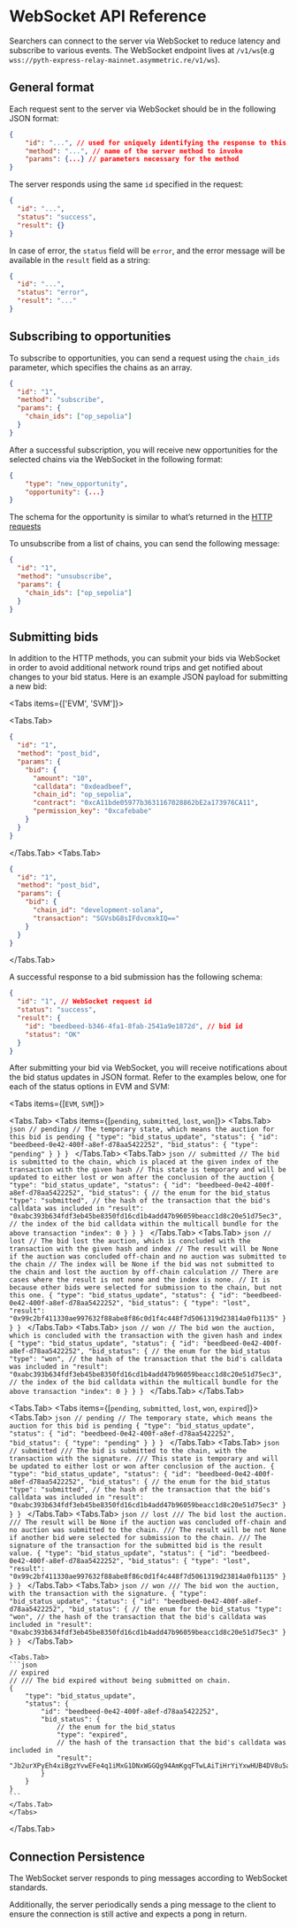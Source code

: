 
# WebSocket API Reference

Searchers can connect to the server via WebSocket to reduce latency and subscribe to various events.
The WebSocket endpoint lives at `/v1/ws`(e.g `wss://pyth-express-relay-mainnet.asymmetric.re/v1/ws`).

## General format

Each request sent to the server via WebSocket should be in the following JSON format:

```json copy
{
	"id": "...", // used for uniquely identifying the response to this request
	"method": "...", // name of the server method to invoke
	"params": {...} // parameters necessary for the method
}
```

The server responds using the same `id` specified in the request:

```json
{
  "id": "...",
  "status": "success",
  "result": {}
}
```

In case of error, the `status` field will be `error`, and the error message will be available in the `result` field as a string:

```json
{
  "id": "...",
  "status": "error",
  "result": "..."
}
```

## Subscribing to opportunities

To subscribe to opportunities, you can send a request using the `chain_ids` parameter, which specifies the chains as an array.

```json
{
  "id": "1",
  "method": "subscribe",
  "params": {
    "chain_ids": ["op_sepolia"]
  }
}
```

After a successful subscription, you will receive new opportunities for the selected chains via the WebSocket in the following format:

```json
{
	"type": "new_opportunity",
	"opportunity": {...}
}
```

The schema for the opportunity is similar to what’s returned in the [HTTP requests](https://pyth-express-relay-mainnet.asymmetric.re/docs#tag/opportunity/operation/get_opportunities)

To unsubscribe from a list of chains, you can send the following message:

```json copy
{
  "id": "1",
  "method": "unsubscribe",
  "params": {
    "chain_ids": ["op_sepolia"]
  }
}
```

## Submitting bids

In addition to the HTTP methods, you can submit your bids via WebSocket in order to avoid additional network round trips and get notified about changes to your bid status.
Here is an example JSON payload for submitting a new bid:

<Tabs items={['EVM', 'SVM']}>

<Tabs.Tab>

```json copy
{
  "id": "1",
  "method": "post_bid",
  "params": {
    "bid": {
      "amount": "10",
      "calldata": "0xdeadbeef",
      "chain_id": "op_sepolia",
      "contract": "0xcA11bde05977b3631167028862bE2a173976CA11",
      "permission_key": "0xcafebabe"
    }
  }
}
```

</Tabs.Tab>
<Tabs.Tab>

```json copy
{
  "id": "1",
  "method": "post_bid",
  "params": {
    "bid": {
      "chain_id": "development-solana",
      "transaction": "SGVsbG8sIFdvcmxkIQ=="
    }
  }
}
```

</Tabs.Tab>
</Tabs>


A successful response to a bid submission has the following schema:

```json
{
  "id": "1", // WebSocket request id
  "status": "success",
  "result": {
    "id": "beedbeed-b346-4fa1-8fab-2541a9e1872d", // bid id
    "status": "OK"
  }
}
```

After submitting your bid via WebSocket, you will receive notifications about the bid status updates in JSON format.
Refer to the examples below, one for each of the status options in EVM and SVM:

<Tabs items={[`EVM`, `SVM`]}>

<Tabs.Tab>
	<Tabs items={[`pending`, `submitted`, `lost`, `won`]}>
	<Tabs.Tab>
	```json
	// pending
	// The temporary state, which means the auction for this bid is pending
	{
		"type": "bid_status_update",
		"status": {
			"id": "beedbeed-0e42-400f-a8ef-d78aa5422252",
			"bid_status": {
				"type": "pending"
			}
		}
	}
	```
	</Tabs.Tab>
	<Tabs.Tab>
	```json
	// submitted
	// The bid is submitted to the chain, which is placed at the given index of the transaction with the given hash
	// This state is temporary and will be updated to either lost or won after the conclusion of the auction
	{
		"type": "bid_status_update",
		"status": {
			"id": "beedbeed-0e42-400f-a8ef-d78aa5422252",
			"bid_status": {
				// the enum for the bid_status
				"type": "submitted",
				// the hash of the transaction that the bid's calldata was included in
				"result": "0xabc393b634fdf3eb45be8350fd16cd1b4add47b96059beacc1d8c20e51d75ec3",
				// the index of the bid calldata within the multicall bundle for the above transaction
				"index": 0
			}
		}
	}
	```
	</Tabs.Tab>
	<Tabs.Tab>
	```json
	// lost
	// The bid lost the auction, which is concluded with the transaction with the given hash and index
	// The result will be None if the auction was concluded off-chain and no auction was submitted to the chain
	// The index will be None if the bid was not submitted to the chain and lost the auction by off-chain calculation
	// There are cases where the result is not none and the index is none.
	// It is because other bids were selected for submission to the chain, but not this one.
	{
		"type": "bid_status_update",
		"status": {
			"id": "beedbeed-0e42-400f-a8ef-d78aa5422252",
			"bid_status": {
				"type": "lost",
				"result": "0x99c2bf411330ae997632f88abe8f86c0d1f4c448f7d5061319d23814a0fb1135"
			}
		}
	}
	```
	</Tabs.Tab>
	<Tabs.Tab>
	```json
	// won
	// The bid won the auction, which is concluded with the transaction with the given hash and index
	{
		"type": "bid_status_update",
		"status": {
			"id": "beedbeed-0e42-400f-a8ef-d78aa5422252",
			"bid_status": {
				// the enum for the bid_status
				"type": "won",
				// the hash of the transaction that the bid's calldata was included in
				"result": "0xabc393b634fdf3eb45be8350fd16cd1b4add47b96059beacc1d8c20e51d75ec3",
				// the index of the bid calldata within the multicall bundle for the above transaction
				"index": 0
			}
		}
	}
	```
	</Tabs.Tab>
	</Tabs>
</Tabs.Tab>

<Tabs.Tab>
	<Tabs items={[`pending`, `submitted`, `lost`, `won`, `expired`]}>
	<Tabs.Tab>
	```json
	// pending
	// The temporary state, which means the auction for this bid is pending
	{
		"type": "bid_status_update",
		"status": {
			"id": "beedbeed-0e42-400f-a8ef-d78aa5422252",
			"bid_status": {
				"type": "pending"
			}
		}
	}
	```
	</Tabs.Tab>
	<Tabs.Tab>
	```json
	// submitted
	/// The bid is submitted to the chain, with the transaction with the signature.
    /// This state is temporary and will be updated to either lost or won after conclusion of the auction.
	{
		"type": "bid_status_update",
		"status": {
			"id": "beedbeed-0e42-400f-a8ef-d78aa5422252",
			"bid_status": {
				// the enum for the bid_status
				"type": "submitted",
				// the hash of the transaction that the bid's calldata was included in
				"result": "0xabc393b634fdf3eb45be8350fd16cd1b4add47b96059beacc1d8c20e51d75ec3"
			}
		}
	}
	```
	</Tabs.Tab>
	<Tabs.Tab>
	```json
	// lost
	/// The bid lost the auction.
    /// The result will be None if the auction was concluded off-chain and no auction was submitted to the chain.
    /// The result will be not None if another bid were selected for submission to the chain.
    /// The signature of the transaction for the submitted bid is the result value.
	{
		"type": "bid_status_update",
		"status": {
			"id": "beedbeed-0e42-400f-a8ef-d78aa5422252",
			"bid_status": {
				"type": "lost",
				"result": "0x99c2bf411330ae997632f88abe8f86c0d1f4c448f7d5061319d23814a0fb1135"
			}
		}
	}
	```
	</Tabs.Tab>
	<Tabs.Tab>
	```json
	// won
	/// The bid won the auction, with the transaction with the signature.
	{
		"type": "bid_status_update",
		"status": {
			"id": "beedbeed-0e42-400f-a8ef-d78aa5422252",
			"bid_status": {
				// the enum for the bid_status
				"type": "won",
				// the hash of the transaction that the bid's calldata was included in
				"result": "0xabc393b634fdf3eb45be8350fd16cd1b4add47b96059beacc1d8c20e51d75ec3"
			}
		}
	}
	```
	</Tabs.Tab>

	<Tabs.Tab>
	```json
	// expired
	// /// The bid expired without being submitted on chain.
	{
		"type": "bid_status_update",
		"status": {
			"id": "beedbeed-0e42-400f-a8ef-d78aa5422252",
			"bid_status": {
				// the enum for the bid_status
				"type": "expired",
				// the hash of the transaction that the bid's calldata was included in
				"result": "Jb2urXPyEh4xiBgzYvwEFe4q1iMxG1DNxWGGQg94AmKgqFTwLAiTiHrYiYxwHUB4DV8u5ahNEVtMMDm3sNSRdTg",
			}
		}
	}
	```
	</Tabs.Tab>
	</Tabs>
</Tabs.Tab>
</Tabs>

## Connection Persistence

The WebSocket server responds to ping messages according to WebSocket standards.

Additionally, the server periodically sends a ping message to the client to ensure the connection is still active and expects a pong in return.
